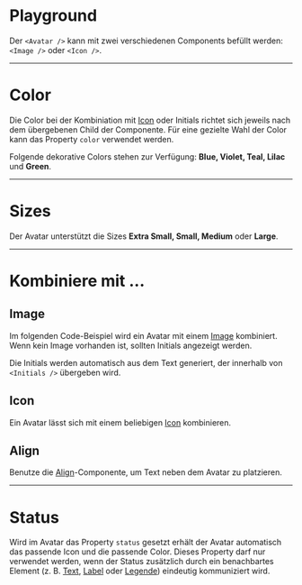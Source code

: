 # Playground

Der `<Avatar />` kann mit zwei verschiedenen Components befüllt werden: `<Image />` oder `<Icon />`. 

<LiveCodeEditor example="image" editorCollapsed />

---

# Color

Die Color bei der Kombiniation mit [Icon](/03-components/content/icon) oder Initials richtet sich jeweils nach dem übergebenen Child der Componente. Für eine gezielte Wahl der Color kann das Property `color` verwendet werden.

Folgende dekorative Colors stehen zur Verfügung: **Blue, Violet, Teal, Lilac** und **Green**.

<LiveCodeEditor example="colors" editorCollapsed />

---

# Sizes

Der Avatar unterstützt die Sizes **Extra Small, Small, Medium** oder **Large**.

<LiveCodeEditor example="sizes" editorCollapsed />

---

# Kombiniere mit ...

## Image

Im folgenden Code-Beispiel wird ein Avatar mit einem [Image](/03-components/content/image) kombiniert. Wenn kein Image vorhanden ist, sollten Initials angezeigt werden.

<LiveCodeEditor example="image" editorCollapsed />

Die Initials werden automatisch aus dem Text generiert, der innerhalb von `<Initials />` übergeben wird.

<LiveCodeEditor />

## Icon

Ein Avatar lässt sich mit einem beliebigen [Icon](/03-components/content/icon) kombinieren.

<LiveCodeEditor example="icon" editorCollapsed />

## Align

Benutze die [Align](/03-components/structure/align)-Componente, um Text neben
dem Avatar zu platzieren.

<LiveCodeEditor example="align" editorCollapsed />

---

# Status

Wird im Avatar das Property `status` gesetzt erhält der Avatar automatisch das
passende Icon und die passende Color. Dieses Property darf nur verwendet werden, wenn der Status zusätzlich durch ein benachbartes Element (z. B. [Text](/03-components/content/text), [Label](/03-components/content/label) oder [Legende](/03-components/content/legend)) eindeutig kommuniziert wird.

<LiveCodeEditor example="status" editorCollapsed />
<LiveCodeEditor example="status-example" editorCollapsed />

